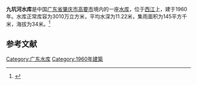 {{Infobox Reservoir 
|name = 九坑河水库
|nickname = 
|image = 
|image_caption = 
|map = 
|map_caption = 
|pushpin_map = 
|pushpin_map_caption = 
|code = 
|class = 
|location_of_reservoir = [[广东省|广东省]][[肇庆市|肇庆市]][[高要市|高要市]]
|location_of_dam = 
|inflow = 
|outflow = 
|catchment_area = 145
|reservoir_area = 
|mean_depth = 11.22
|maximum_depth = 
|flood_level = 
|normal_water_level = 
|dead_water_level = 
|water_quality = 
|island = 
|maximum_storage_capacity = 
|normal_storage_capacity = 3010万
|dead_storage_capacity = 
|type_of_dam = 
|elevation_of_dam = 
|height_of_dam = 
|length_of_dam = 
|width_of_dam = 
|installed_capacity = 
|irrigated_area =
|start = 
|complete = 1960年
|cost = 
|emigrate = 
|latd = 
|latm = 
|lats = 
|latNS = 
|longd = 
|longm = 
|longs = 
|longEW = 
|website = 
|footnotes = 
}}
'''九坑河水库'''是中国[[广东省|广东省]][[肇庆市|肇庆市]][[高要市|高要市]]境内的一座[[水库|水库]]，位于[[西江|西江]]上，建于1960年。水库正常库容为3010万立方米，平均水深为11.22米，集雨面积为145平方千米，海拔为34米。<ref>{{cite web|url=http://brim.ihb.ac.cn/12/CN/12.asp|title=中国大中型水库基本特征数据库|work=中国生物多样性信息系统内陆水体生物学分部|deadurl=yes|archiveurl=https://web.archive.org/web/20120402061833/http://brim.ihb.ac.cn/12/CN/12.asp|archivedate=2012-04-02|accessdate=2012-03-28}}</ref>
== 参考文献 ==
{{Reflist}}

{{广东小作品}}

[[Category:广东水库|Category:广东水库]]
[[Category:1960年建築|Category:1960年建築]]